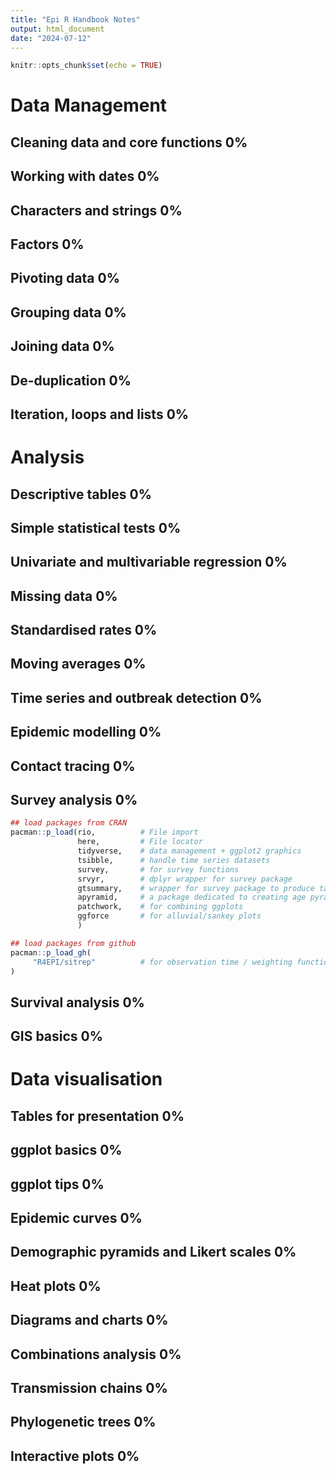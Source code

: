 ```yaml
---
title: "Epi R Handbook Notes"
output: html_document
date: "2024-07-12"
---
```


```r
knitr::opts_chunk$set(echo = TRUE)
```

# Data Management

## Cleaning data and core functions 0%

## Working with dates 0%

## Characters and strings 0%

## Factors 0%

## Pivoting data 0%

## Grouping data 0%

## Joining data 0%

## De-duplication 0%

## Iteration, loops and lists 0%

# Analysis

## Descriptive tables 0%

## Simple statistical tests 0%

## Univariate and multivariable regression 0%

## Missing data 0%

## Standardised rates 0%

## Moving averages 0%

## Time series and outbreak detection 0%

## Epidemic modelling 0%

## Contact tracing 0%

## Survey analysis 0%

```r
## load packages from CRAN
pacman::p_load(rio,          # File import
               here,         # File locator
               tidyverse,    # data management + ggplot2 graphics
               tsibble,      # handle time series datasets
               survey,       # for survey functions
               srvyr,        # dplyr wrapper for survey package
               gtsummary,    # wrapper for survey package to produce tables
               apyramid,     # a package dedicated to creating age pyramids
               patchwork,    # for combining ggplots
               ggforce       # for alluvial/sankey plots
               ) 

## load packages from github
pacman::p_load_gh(
     "R4EPI/sitrep"          # for observation time / weighting functions
)
```

## Survival analysis 0%

## GIS basics 0%

# Data visualisation

## Tables for presentation 0%

## ggplot basics 0%

## ggplot tips 0%

## Epidemic curves 0%

## Demographic pyramids and Likert scales 0%

## Heat plots 0%

## Diagrams and charts 0%

## Combinations analysis 0%

## Transmission chains 0%

## Phylogenetic trees 0%

## Interactive plots 0%
